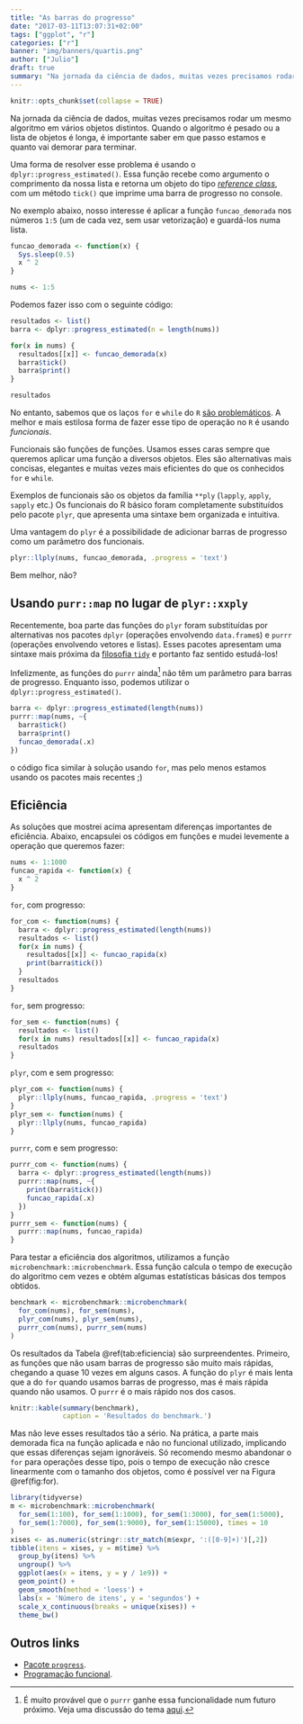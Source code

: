 ```yaml
---
title: "As barras do progresso"
date: "2017-03-11T13:07:31+02:00"
tags: ["ggplot", "r"]
categories: ["r"]
banner: "img/banners/quartis.png"
author: ["Julio"]
draft: true
summary: "Na jornada da ciência de dados, muitas vezes precisamos rodar um mesmo algoritmo em vários objetos distintos. Quando o algoritmo é pesado ou a lista de objetos é longa, é importante saber em que passo estamos e quanto vai demorar para terminar."
---
```


```r
knitr::opts_chunk$set(collapse = TRUE)
```

Na jornada da ciência de dados, muitas vezes precisamos rodar um mesmo algoritmo em vários objetos distintos. Quando o algoritmo é pesado ou a lista de objetos é longa, é importante saber em que passo estamos e quanto vai demorar para terminar.

Uma forma de resolver esse problema é usando o `dplyr::progress_estimated()`. Essa função recebe como argumento o comprimento da nossa lista e retorna um objeto do tipo [*reference class*](http://adv-r.had.co.nz/OO-essentials.html#rc), com um método `tick()` que imprime uma barra de progresso no console. 

No exemplo abaixo, nosso interesse é aplicar a função `funcao_demorada` nos números `1:5` (um de cada vez, sem usar vetorização) e guardá-los numa lista.

```r
funcao_demorada <- function(x) {
  Sys.sleep(0.5)
  x ^ 2
}

nums <- 1:5
```

Podemos fazer isso com o seguinte código:

```r
resultados <- list()
barra <- dplyr::progress_estimated(n = length(nums))

for(x in nums) {
  resultados[[x]] <- funcao_demorada(x)
  barra$tick()
  barra$print()
}

resultados
```

No entanto, sabemos que os laços `for` e `while` do `R` [são problemáticos](http://stackoverflow.com/questions/7142767/why-are-loops-slow-in-r). A melhor e mais estilosa forma de fazer esse tipo de operação no `R` é usando *funcionais*. 

Funcionais são funções de funções. Usamos esses caras sempre que queremos aplicar uma função a diversos objetos. Eles são alternativas mais concisas, elegantes e muitas vezes mais eficientes do que os conhecidos `for` e `while`.

Exemplos de funcionais são os objetos da família `**ply` (`lapply`, `apply`, `sapply` etc.) Os funcionais do R básico foram completamente substituídos pelo pacote `plyr`, que apresenta uma sintaxe bem organizada e intuitiva.

Uma vantagem do `plyr` é a possibilidade de adicionar barras de progresso como um parâmetro dos funcionais.

```r
plyr::llply(nums, funcao_demorada, .progress = 'text')
```

Bem melhor, não? 

## Usando `purr::map` no lugar de `plyr::xxply`

Recentemente, boa parte das funções do `plyr` foram substituídas por alternativas nos pacotes `dplyr` (operações envolvendo `data.frame`s) e `purrr` (operações envolvendo vetores e listas). Esses pacotes apresentam uma sintaxe mais próxima da [filosofia `tidy`](http://curso-r.com/blog/2017/02/15/2017-02-16-manifesto-tidy/) e portanto faz sentido estudá-los!

Infelizmente, as funções do `purrr` ainda[^1] não têm um parâmetro para barras de progresso. Enquanto isso, podemos utilizar o `dplyr::progress_estimated()`.

[^1]: É muito provável que o `purrr` ganhe essa funcionalidade num futuro próximo. Veja uma discussão do tema [aqui](https://github.com/tidyverse/purrr/issues/149).

```r
barra <- dplyr::progress_estimated(length(nums))
purrr::map(nums, ~{
  barra$tick()
  barra$print()
  funcao_demorada(.x)
})
```

o código fica similar à solução usando `for`, mas pelo menos estamos usando os pacotes mais recentes ;)

## Eficiência

As soluções que mostrei acima apresentam diferenças importantes de eficiência. Abaixo, encapsulei os códigos em funções e mudei levemente a operação que queremos fazer:

```r
nums <- 1:1000
funcao_rapida <- function(x) {
  x ^ 2
}
```

`for`, com progresso:

```r
for_com <- function(nums) {
  barra <- dplyr::progress_estimated(length(nums))
  resultados <- list()
  for(x in nums) {
    resultados[[x]] <- funcao_rapida(x)
    print(barra$tick())
  }
  resultados
}
```

`for`, sem progresso:

```r
for_sem <- function(nums) {
  resultados <- list()
  for(x in nums) resultados[[x]] <- funcao_rapida(x)
  resultados
}
```

`plyr`, com e sem progresso:

```r
plyr_com <- function(nums) {
  plyr::llply(nums, funcao_rapida, .progress = 'text')
}
plyr_sem <- function(nums) {
  plyr::llply(nums, funcao_rapida)
}

```

`purrr`, com e sem progresso:

```r
purrr_com <- function(nums) {
  barra <- dplyr::progress_estimated(length(nums))
  purrr::map(nums, ~{
    print(barra$tick())
    funcao_rapida(.x)
  })
}
purrr_sem <- function(nums) {
  purrr::map(nums, funcao_rapida)
}
```

Para testar a eficiência dos algoritmos, utilizamos a função `microbenchmark::microbenchmark`. Essa função calcula o tempo de execução do algoritmo cem vezes e obtém algumas estatísticas básicas dos tempos obtidos.

```r
benchmark <- microbenchmark::microbenchmark(
  for_com(nums), for_sem(nums),
  plyr_com(nums), plyr_sem(nums),
  purrr_com(nums), purrr_sem(nums)
)
```

Os resultados da Tabela \@ref(tab:eficiencia) são surpreendentes. Primeiro, as funções que não usam barras de progresso são muito mais rápidas, chegando a quase 10 vezes em alguns casos. A função do `plyr` é mais lenta que a do `for` quando usamos barras de progresso, mas é mais rápida quando não usamos. O `purrr` é o mais rápido nos dos casos.

```r
knitr::kable(summary(benchmark),
             caption = 'Resultados do benchmark.')
```

Mas não leve esses resultados tão a sério. Na prática, a parte mais demorada fica na função aplicada e não no funcional utilizado, implicando que essas diferenças sejam ignoráveis. Só recomendo mesmo abandonar o `for` para operações desse tipo, pois o tempo de execução não cresce linearmente com o tamanho dos objetos, como é possível ver na Figura \@ref(fig:for).

```r
library(tidyverse)
m <- microbenchmark::microbenchmark(
  for_sem(1:100), for_sem(1:1000), for_sem(1:3000), for_sem(1:5000),
  for_sem(1:7000), for_sem(1:9000), for_sem(1:15000), times = 10
)
xises <- as.numeric(stringr::str_match(m$expr, ':([0-9]+)')[,2])
tibble(itens = xises, y = m$time) %>% 
  group_by(itens) %>% 
  ungroup() %>% 
  ggplot(aes(x = itens, y = y / 1e9)) +
  geom_point() +
  geom_smooth(method = 'loess') +
  labs(x = 'Número de itens', y = 'segundos') +
  scale_x_continuous(breaks = unique(xises)) +
  theme_bw()
```

## Outros links

- [Pacote `progress`](https://github.com/gaborcsardi/progress).
- [Programação funcional](http://adv-r.had.co.nz/Functional-programming.html).

